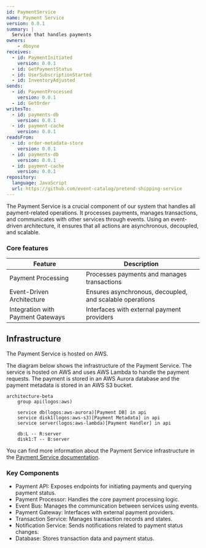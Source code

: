 ```yaml
---
id: PaymentService
name: Payment Service
version: 0.0.1
summary: |
  Service that handles payments
owners:
    - dboyne
receives:
  - id: PaymentInitiated
    version: 0.0.1
  - id: GetPaymentStatus
  - id: UserSubscriptionStarted
  - id: InventoryAdjusted
sends:
  - id: PaymentProcessed
    version: 0.0.1
  - id: GetOrder
writesTo:
  - id: payments-db
    version: 0.0.1
  - id: payment-cache
    version: 0.0.1
readsFrom:
  - id: order-metadata-store
    version: 0.0.1
  - id: payments-db
    version: 0.0.1
  - id: payment-cache
    version: 0.0.1
repository:
  language: JavaScript
  url: https://github.com/event-catalog/pretend-shipping-service
---
```


The Payment Service is a crucial component of our system that handles all payment-related operations. It processes payments, manages transactions, and communicates with other services through events. Using an event-driven architecture, it ensures that all actions are asynchronous, decoupled, and scalable.

### Core features

| Feature | Description |
|---------|-------------|
| Payment Processing | Processes payments and manages transactions |
| Event-Driven Architecture | Ensures asynchronous, decoupled, and scalable operations |
| Integration with Payment Gateways | Interfaces with external payment providers |

<NodeGraph />

<MessageTable format="all" limit={4} />

## Infrastructure

The Payment Service is hosted on AWS.

The diagram below shows the infrastructure of the Payment Service. The service is hosted on AWS and uses AWS Lambda to handle the payment requests. The payment is stored in an AWS Aurora database and the payment metadata is stored in an AWS S3 bucket.

```mermaid
architecture-beta
    group api(logos:aws)

    service db(logos:aws-aurora)[Payment DB] in api
    service disk1(logos:aws-s3)[Payment Metadata] in api
    service server(logos:aws-lambda)[Payment Handler] in api

    db:L -- R:server
    disk1:T -- B:server
```

You can find more information about the Payment Service infrastructure in the [Payment Service documentation](https://github.com/event-catalog/pretend-payment-service/blob/main/README.md).

### Key Components
- Payment API: Exposes endpoints for initiating payments and querying payment status.
- Payment Processor: Handles the core payment processing logic.
- Event Bus: Manages the communication between services using events.
- Payment Gateway: Interfaces with external payment providers.
- Transaction Service: Manages transaction records and states.
- Notification Service: Sends notifications related to payment status changes.
- Database: Stores transaction data and payment status.